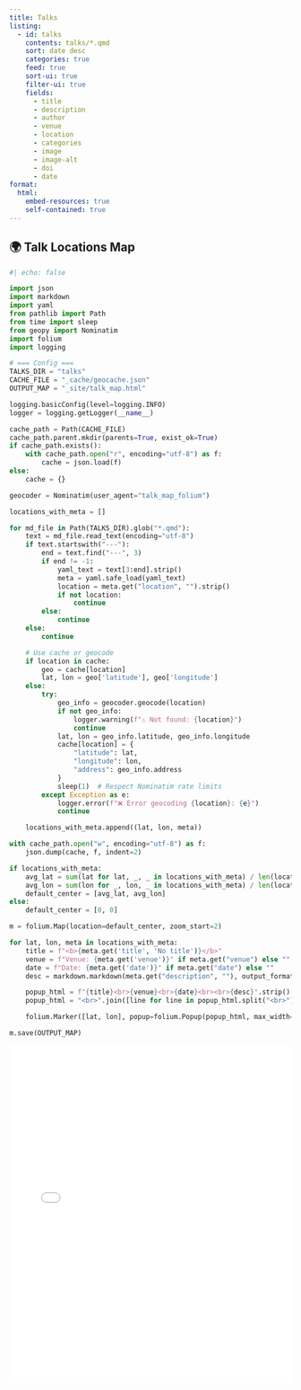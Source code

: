 ```yaml
---
title: Talks
listing:
  - id: talks
    contents: talks/*.qmd
    sort: date desc
    categories: true
    feed: true
    sort-ui: true
    filter-ui: true
    fields:
      - title
      - description
      - author
      - venue
      - location
      - categories
      - image
      - image-alt
      - doi
      - date
format:
  html:
    embed-resources: true
    self-contained: true
---
```


:::{#talks}
:::

## 🌍 Talk Locations Map

```python
#| echo: false

import json
import markdown
import yaml
from pathlib import Path
from time import sleep
from geopy import Nominatim
import folium
import logging

# === Config ===
TALKS_DIR = "talks"
CACHE_FILE = "_cache/geocache.json"
OUTPUT_MAP = "_site/talk_map.html"

logging.basicConfig(level=logging.INFO)
logger = logging.getLogger(__name__)

cache_path = Path(CACHE_FILE)
cache_path.parent.mkdir(parents=True, exist_ok=True)
if cache_path.exists():
    with cache_path.open("r", encoding="utf-8") as f:
        cache = json.load(f)
else:
    cache = {}

geocoder = Nominatim(user_agent="talk_map_folium")

locations_with_meta = []

for md_file in Path(TALKS_DIR).glob("*.qmd"):
    text = md_file.read_text(encoding="utf-8")
    if text.startswith("---"):
        end = text.find("---", 3)
        if end != -1:
            yaml_text = text[3:end].strip()
            meta = yaml.safe_load(yaml_text)
            location = meta.get("location", "").strip()
            if not location:
                continue
        else:
            continue
    else:
        continue

    # Use cache or geocode
    if location in cache:
        geo = cache[location]
        lat, lon = geo['latitude'], geo['longitude']
    else:
        try:
            geo_info = geocoder.geocode(location)
            if not geo_info:
                logger.warning(f"⚠️ Not found: {location}")
                continue
            lat, lon = geo_info.latitude, geo_info.longitude
            cache[location] = {
                "latitude": lat,
                "longitude": lon,
                "address": geo_info.address
            }
            sleep(1)  # Respect Nominatim rate limits
        except Exception as e:
            logger.error(f"❌ Error geocoding {location}: {e}")
            continue

    locations_with_meta.append((lat, lon, meta))

with cache_path.open("w", encoding="utf-8") as f:
    json.dump(cache, f, indent=2)

if locations_with_meta:
    avg_lat = sum(lat for lat, _, _ in locations_with_meta) / len(locations_with_meta)
    avg_lon = sum(lon for _, lon, _ in locations_with_meta) / len(locations_with_meta)
    default_center = [avg_lat, avg_lon]
else:
    default_center = [0, 0]

m = folium.Map(location=default_center, zoom_start=2)

for lat, lon, meta in locations_with_meta:
    title = f"<b>{meta.get('title', 'No title')}</b>"
    venue = f"Venue: {meta.get('venue')}" if meta.get("venue") else ""
    date = f"Date: {meta.get('date')}" if meta.get("date") else ""
    desc = markdown.markdown(meta.get("description", ""), output_format="html5").strip()

    popup_html = f"{title}<br>{venue}<br>{date}<br><br>{desc}".strip()
    popup_html = "<br>".join([line for line in popup_html.split("<br>") if line.strip()])  # Clean empty lines

    folium.Marker([lat, lon], popup=folium.Popup(popup_html, max_width=300)).add_to(m)

m.save(OUTPUT_MAP)
```

<iframe src="talk_map.html" width="100%" height="600" style="border:none;"></iframe>

